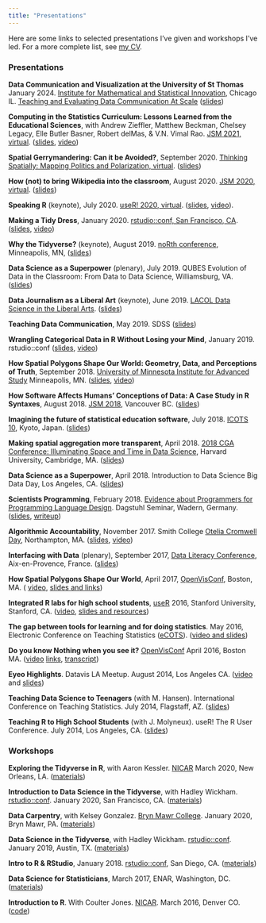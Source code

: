```yaml
---
title: "Presentations"
---
```


Here are some links to selected presentations I've given and workshops I've led. For a more complete list, see [my CV](McNamaraCV.pdf).

### Presentations

**Data Communication and Visualization at the University of St Thomas** January 2024. [Institute for Mathematical and Statistical Innovation](https://www.imsi.institute/), Chicago IL. [Teaching and Evaluating Data Communication At Scale](https://www.imsi.institute/activities/teaching-and-evaluating-data-communication-at-scale/#schedule) ([slides](presentations/datacomm/))

**Computing in the Statistics Curriculum: Lessons Learned from the Educational Sciences**, with Andrew Zieffler, Matthew Beckman, Chelsey Legacy, Elle Butler Basner, Robert delMas, & V.N. Vimal Rao. [JSM 2021, virtual](https://ww2.amstat.org/meetings/jsm/2021/index.cfm). ([slides](presentations/IntegratingComputation_McNamaraEtAl_slides.pdf), [video](https://youtu.be/ZsYJ81TwGW8))

**Spatial Gerrymandering: Can it be Avoided?**, September 2020. [Thinking Spatially: Mapping Politics and Polarization, virtual](https://ias.umn.edu/thinking-spatially/2020). ([slides](presentations/SpatialLightning.pdf))

**How (not) to bring Wikipedia into the classroom**, August 2020. [JSM 2020, virtual](https://amstat-jsm.conferencecontent.net). ([slides](presentations/WikipediaJSM.pdf))

**Speaking R** (keynote), July 2020. [useR! 2020, virtual](https://user2020.r-project.org/). ([slides](SpeakingR/index.html), [video](https://www.youtube.com/watch?v=ckW9sSdIVAc&t=676s)).

**Making a Tidy Dress**, January 2020. [rstudio::conf, San Francisco, CA](https://rstudio.com/conference/). ([slides](presentations/MakingATidyDress.pdf), [video](https://rstudio.com/resources/rstudioconf-2020/making-a-tidy-dress/))

**Why the Tidyverse?** (keynote), August 2019. [noRth conference](https://rnorthconference.github.io/), Minneapolis, MN, ([slides](presentations/WhyTheTidyverse.pdf))

**Data Science as a Superpower** (plenary), July 2019. QUBES Evolution of Data in the Classroom: From Data to Data Science, Williamsburg, VA. ([slides](presentations/DataScienceAsASuperPower2019.pdf))

**Data Journalism as a Liberal Art** (keynote), June 2019. [LACOL Data Science in the Liberal Arts](https://lacol.net/ds-liberal-arts/). ([slides](presentations/DataJournalismLA.pdf))

**Teaching Data Communication**, May 2019. SDSS ([slides](presentations/TeachingDataCommunication.pdf))

**Wrangling Categorical Data in R Without Losing your Mind**, January 2019. rstudio::conf ([slides](presentations/WranglingCats.pdf), [video](https://rstudio.com/resources/rstudioconf-2019/working-with-categorical-data-in-r-without-losing-your-mind/))

**How Spatial Polygons Shape Our World: Geometry, Data, and Perceptions of Truth**, September 2018. [University of Minnesota Institute for Advanced Study](https://ias.umn.edu/mcnamara) Minneapolis, MN. ([slides](presentations/SpatialAggSeptember2018.pdf), [video](https://www.youtube.com/watch?v=bjFzWElyD3o&list=PLik6fAQnSI91PMsa69RJcdKG4L4BiV5MX))

**How Software Affects Humans' Conceptions of Data: A Case Study in R Syntaxes**, August 2018. [JSM 2018](https://ww2.amstat.org/meetings/jsm/2018/onlineprogram/ActivityDetails.cfm?SessionID=215317), Vancouver BC. ([slides](presentations/RSyntaxes.pdf))

**Imagining the future of statistical education software**, July 2018. [ICOTS 10](http://icots.info/10/?session=1B), Kyoto, Japan. ([slides](presentations/ImaginingTheFuture.pdf))

**Making spatial aggregation more transparent**, April 2018. [2018 CGA Conference: Illuminating Space and Time in Data Science](http://gis.harvard.edu/events/conferences/2018-cga-conference-illuminating-space-and-time-data-science), Harvard University, Cambridge, MA. ([slides](presentations/MakingSpatialAggMoreTransparent.pdf))

**Data Science as a Superpower**, April 2018. Introduction to Data Science Big Data Day, Los Angeles, CA. ([slides](presentations/DataScienceAsASuperPower2018.pdf))

**Scientists Programming**, February 2018. [Evidence about Programmers for Programming Language Design](https://www.dagstuhl.de/en/program/calendar/semhp/?semnr=18061). Dagstuhl Seminar, Wadern, Germany. ([slides](https://materials.dagstuhl.de/files/18/18061/18061.AmeliaA.McNamara1.Slides2.pdf), [writeup](presentations/ScientistsProgramming.pdf))

**Algorithmic Accountability**, November 2017. Smith College [Otelia Cromwell Day](https://www.smith.edu/about-smith/college-events/otelia-cromwell-day/schedule), Northampton, MA. ([slides](presentations/AlgorithmicAccountability.pdf), [video](https://www.youtube.com/watch?v=qRT3334Szis))

**Interfacing with Data** (plenary), September 2017, [Data Literacy Conference](http://dataliteracyconference.net/2017/), Aix-en-Provence, France. ([slides](presentations/InterfacingWithData.pdf))

**How Spatial Polygons Shape Our World**, April 2017, [OpenVisConf](https://openvisconf.com/), Boston, MA. ( [video](https://www.youtube.com/watch?v=wn5larsRHro), [slides and links](https://github.com/AmeliaMN/SpatialPolygons))

**Integrated R labs for high school students**, [useR](http://user2016.org/) 2016, Stanford University, Stanford, CA. ([video](https://channel9.msdn.com/events/useR-international-R-User-conference/useR2016/Integrated-R-labs-for-high-school-students), [slides and resources](https://github.com/AmeliaMN/user2016))

**The gap between tools for learning and for doing statistics**. May 2016, Electronic Conference on Teaching Statistics ([eCOTS](https://www.causeweb.org/cause/ecots/ecots16)). ([video and slides](https://www.causeweb.org/cause/ecots/ecots16/posters/d/5))

**Do you know Nothing when you see it?** [OpenVisConf](https://openvisconf.com/) April 2016, Boston MA. ([video](https://www.youtube.com/watch?v=hps9r7JZQP8) [links](https://www.amelia.mn/blog/conferences/2016/04/25/OpenVisConf.html), [transcript](https://www.amelia.mn/blog/conferences/2016/05/16/OpenVisConfTranscript.html))

**Eyeo Highlights**. Datavis LA Meetup. August 2014, Los Angeles CA. ([video](https://www.youtube.com/watch?v=J838Uoc1Wac) and [slides](https://docs.google.com/presentation/d/1kC9lumdotbHmW3r177d4_nIdqPVYjeYDV85O4v_3UNo/pub?start=false&loop=false&delayms=3000))

**Teaching Data Science to Teenagers** (with M. Hansen). International Conference on Teaching Statistics. July 2014, Flagstaff, AZ. ([slides](presentations/TeachingDStoTeens.pdf))

**Teaching R to High School Students** (with J. Molyneux). useR! The R User Conference. July 2014, Los Angeles, CA. ([slides](presentations/TeachingRtoHS.html))

### Workshops

**Exploring the Tidyverse in R**, with Aaron Kessler. [NICAR](https://www.ire.org/events-and-training/conferences/nicar-2020) March 2020, New Orleans, LA. ([materials](https://github.com/AmeliaMN/data-science-in-tidyverse-nicar-2020))

**Introduction to Data Science in the Tidyverse**, with Hadley Wickham. [rstudio::conf](https://www.rstudio.com/conference/). January 2020, San Francisco, CA. ([materials](https://github.com/rstudio-conf-2020/data-science-tidy))

**Data Carpentry**, with Kelsey Gonzalez. [Bryn Mawr College](https://www.brynmawr.edu/). January 2020, Bryn Mawr, PA. ([materials](https://kelseygonzalez.github.io/2020-01-15-brynmawr/))

**Data Science in the Tidyverse**, with Hadley Wickham. [rstudio::conf](https://www.rstudio.com/conference/). January 2019, Austin, TX. ([materials](https://github.com/AmeliaMN/data-science-in-tidyverse))

**Intro to R & RStudio**, January 2018. [rstudio::conf](https://www.rstudio.com/conference/), San Diego, CA. ([materials](https://github.com/AmeliaMN/IntroToR))

**Data Science for Statisticians**, March 2017, ENAR, Washington, DC. ([materials](https://github.com/AmeliaMN/DS_for_S))

**Introduction to R**. With Coulter Jones. [NICAR](http://www.ire.org/conferences/nicar2016/). March 2016, Denver CO. ([code](https://github.com/CoulterJones/NICAR16))
